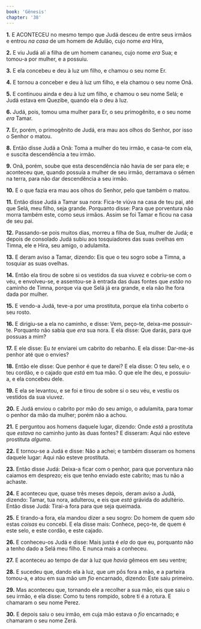 ```yaml
---
book: 'Gênesis'
chapter: '38'
---
```


**1.** E ACONTECEU no mesmo tempo que Judá desceu de entre seus irmãos e entrou *na casa* de um homem de Adulão, cujo nome *era* Hira,

**2.** E viu Judá ali a filha de um homem cananeu, cujo nome *era* Sua; e tomou-a por mulher, e a possuiu.

**3.** E ela concebeu e deu à luz um filho, e chamou o seu nome Er.

**4.** E tornou a conceber e deu à luz um filho, e ela chamou o seu nome Onã.

**5.** E continuou ainda e deu à luz um filho, e chamou o seu nome Selá; e Judá estava em Quezibe, quando ela o deu à luz.

**6.** Judá, pois, tomou uma mulher para Er, o seu primogênito, e o seu nome *era* Tamar.

**7.** Er, porém, o primogênito de Judá, era mau aos olhos do Senhor, por isso o Senhor o matou.

**8.** Então disse Judá a Onã: Toma a mulher do teu irmão, e casa-te com ela, e suscita descendência a teu irmão.

**9.** Onã, porém, soube que esta descendência não havia de ser para ele; e aconteceu que, quando possuía a mulher de seu irmão, derramava o sêmen na terra, para não dar descendência a seu irmão.

**10.** E o que fazia era mau aos olhos do Senhor, pelo que também o matou.

**11.** Então disse Judá a Tamar sua nora: Fica-te viúva na casa de teu pai, até que Selá, meu filho, seja grande. Porquanto disse: Para que porventura não morra também este, como seus irmãos. Assim se foi Tamar e ficou na casa de seu pai.

**12.** Passando-se pois muitos dias, morreu a filha de Sua, mulher de Judá; e depois de consolado Judá subiu aos tosquiadores das suas ovelhas em Timna, ele e Hira, seu amigo, o adulamita.

**13.** E deram aviso a Tamar, dizendo: Eis que o teu sogro sobe a Timna, a tosquiar as suas ovelhas.

**14.** Então ela tirou de sobre si os vestidos da sua viuvez e cobriu-se com o véu, e envolveu-se, e assentou-se à entrada das duas fontes que *estão* no caminho de Timna, porque via que Selá já era grande, e ela não lhe fora dada por mulher.

**15.** E vendo-a Judá, teve-a por uma prostituta, porque ela tinha coberto o seu rosto.

**16.** E dirigiu-se a ela no caminho, e disse: Vem, peço-te, deixa-me possuir-te. Porquanto não sabia que *era* sua nora. E ela disse: Que darás, para que possuas a mim?

**17.** E ele disse: Eu *te* enviarei um cabrito do rebanho. E ela disse: Dar-me-ás penhor até que o envies?

**18.** Então ele disse: Que penhor é que te darei? E ela disse: O teu selo, e o teu cordão, e o cajado que *está* em tua mão. O que ele lhe deu, e possuiu-a, e ela concebeu dele.

**19.** E ela se levantou, e se foi e tirou de sobre si o seu véu, e vestiu os vestidos da sua viuvez.

**20.** E Judá enviou o cabrito por mão do seu amigo, o adulamita, para tomar o penhor da mão da mulher; porém não a achou.

**21.** E perguntou aos homens daquele lugar, dizendo: Onde *está* a prostituta que *estava* no caminho junto às duas fontes? E disseram: Aqui não esteve prostituta *alguma*.

**22.** E tornou-se a Judá e disse: Não a achei; e também disseram os homens daquele lugar: Aqui não esteve prostituta.

**23.** Então disse Judá: Deixa-a ficar com o penhor, para que porventura não caiamos em desprezo; eis que tenho enviado este cabrito; mas tu não a achaste.

**24.** E aconteceu que, quase três meses depois, deram aviso a Judá, dizendo: Tamar, tua nora, adulterou, e eis que *está* grávida do adultério. Então disse Judá: Tirai-a fora para que seja queimada.

**25.** E tirando-a fora, ela mandou dizer a seu sogro: Do homem de quem *são* estas *coisas* eu concebi. E ela disse mais: Conhece, peço-te, de quem é este selo, e este cordão, e este cajado.

**26.** E conheceu-os Judá e disse: Mais justa é *ela* do que eu, porquanto não a tenho dado a Selá meu filho. E nunca mais a conheceu.

**27.** E aconteceu ao tempo de dar à luz que *havia* gêmeos em seu ventre;

**28.** E sucedeu que, dando ela à luz, que *um* pôs fora a mão, e a parteira tomou-a, e atou em sua mão um *fio* encarnado, dizendo: Este saiu primeiro.

**29.** Mas aconteceu que, tornando ele a recolher a sua mão, eis que saiu o seu irmão, e ela disse: Como tu tens rompido, sobre ti é a rotura. E chamaram o seu nome Perez.

**30.** E depois saiu o seu irmão, em cuja mão estava o *fio* encarnado; e chamaram o seu nome Zerá.